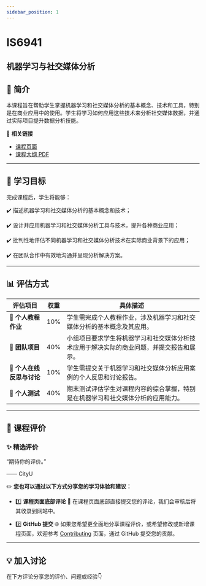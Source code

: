 ```yaml
---
sidebar_position: 1
---
```


# IS6941
## 机器学习与社交媒体分析

## **📘 简介**
本课程旨在帮助学生掌握机器学习和社交媒体分析的基本概念、技术和工具，特别是在商业应用中的使用。学生将学习如何应用这些技术来分析社交媒体数据，并通过实际项目提升数据分析技能。

🔗 **相关链接**
- [课程页面](https://www.cityu.edu.hk/catalogue/pg/202425/course/IS6941.htm)
- [课程大纲 PDF](https://www.cityu.edu.hk/catalogue/pg/202425/course/IS6941.pdf)

---

## **🎯 学习目标**

完成课程后，学生将能够：

✔️ 描述机器学习和社交媒体分析的基本概念和技术；

✔️ 设计并应用机器学习和社交媒体分析工具与技术，提升各种商业应用；

✔️ 批判性地评估不同机器学习和社交媒体分析技术在实际商业背景下的应用；

✔️ 在团队合作中有效地沟通并呈现分析解决方案。

---

## **📊 评估方式**

| **评估项目**           | **权重** | **具体描述**                                                                                       |
|-----------------------|---------|---------------------------------------------------------------------------------------------------|
| **📄 个人教程作业**     | 10%     | 学生需完成个人教程作业，涉及机器学习和社交媒体分析的基本概念及其应用。                          |
| **📄 团队项目**         | 40%     | 小组项目要求学生将机器学习和社交媒体分析技术应用于解决实际的商业问题，并提交报告和展示。       |
| **📄 个人在线反思与讨论** | 10%     | 学生需提交关于机器学习和社交媒体分析应用案例的个人反思和讨论报告。                             |
| **📄 个人测试**         | 40%     | 期末测试评估学生对课程内容的综合掌握，特别是在机器学习和社交媒体分析的应用能力。               |

---

## **💬 课程评价**

### ✨ **精选评价**
<div className={commentStyles.commentBox}>
    <p className={commentStyles.commentText}>
        “期待你的评价。”
    </p>
    <p className={commentStyles.commentAuthor}>—— CityU</p>
</div>

✏️ **您也可以通过以下方式分享您的学习体验和建议：**

- 1️⃣ **课程页面底部评论**
💬 在课程页面底部直接提交您的评论，我们会审核后将其收录到网站中。

- 2️⃣ **GitHub 提交**
🌐 如果您希望更全面地分享课程评价，或希望修改或新增课程页面，欢迎参考 [Contributing](https://penjc.github.io/CityU/contributing) 页面，通过 GitHub 提交您的贡献。


---

## **💡 加入讨论**

在下方评论分享您的评价、问题或经验👇
<Utterances />
